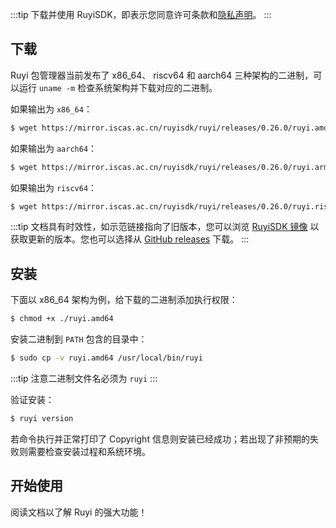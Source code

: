 
:::tip
下载并使用 RuyiSDK，即表示您同意许可条款和[隐私声明](https://ruyisdk.org/docs/legal/privacyPolicy/)。
:::

## 下载

Ruyi 包管理器当前发布了 x86_64、 riscv64 和 aarch64 三种架构的二进制，可以运行 ``uname -m`` 检查系统架构并下载对应的二进制。

如果输出为 ``x86_64``：

```bash
$ wget https://mirror.iscas.ac.cn/ruyisdk/ruyi/releases/0.26.0/ruyi.amd64
```

如果输出为 ``aarch64``：

```bash
$ wget https://mirror.iscas.ac.cn/ruyisdk/ruyi/releases/0.26.0/ruyi.arm64
```

如果输出为 ``riscv64``：

```bash
$ wget https://mirror.iscas.ac.cn/ruyisdk/ruyi/releases/0.26.0/ruyi.riscv64
```

:::tip
文档具有时效性，如示范链接指向了旧版本，您可以浏览 [RuyiSDK 镜像](https://mirror.iscas.ac.cn/ruyisdk/ruyi/releases/) 以获取更新的版本。您也可以选择从 [GitHub releases](https://github.com/ruyisdk/ruyi/releases) 下载。
:::

## 安装

下面以 x86_64 架构为例，给下载的二进制添加执行权限：

```bash
$ chmod +x ./ruyi.amd64
```

安装二进制到 ``PATH`` 包含的目录中：

```bash
$ sudo cp -v ruyi.amd64 /usr/local/bin/ruyi
```

:::tip
注意二进制文件名必须为 ``ruyi``
:::

验证安装：

```bash
$ ruyi version
```

若命令执行并正常打印了 Copyright 信息则安装已经成功；若出现了非预期的失败则需要检查安装过程和系统环境。

## 开始使用

阅读文档以了解 Ruyi 的强大功能！

